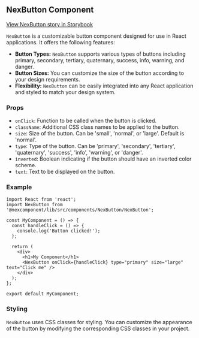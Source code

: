 ## NexButton Component

[View NexButton story in Storybook](http://localhost:6006/?path=/docs/nexcomponent-nexbutton--docs)

`NexButton` is a customizable button component designed for use in React applications. It offers the following features:

* **Button Types:** `NexButton` supports various types of buttons including primary, secondary, tertiary, quaternary, success, info, warning, and danger.
* **Button Sizes:** You can customize the size of the button according to your design requirements.
* **Flexibility:** `NexButton` can be easily integrated into any React application and styled to match your design system.

### Props

* `onClick`: Function to be called when the button is clicked.
* `className`: Additional CSS class names to be applied to the button.
* `size`: Size of the button. Can be 'small', 'normal', or 'large'. Default is 'normal'.
* `type`: Type of the button. Can be 'primary', 'secondary', 'tertiary', 'quaternary', 'success', 'info', 'warning', or 'danger'.
* `inverted`: Boolean indicating if the button should have an inverted color scheme.
* `text`: Text to be displayed on the button.

### Example

```tsx
import React from 'react';
import NexButton from '@nexcomponent/lib/src/components/NexButton/NexButton';

const MyComponent = () => {
  const handleClick = () => {
    console.log('Button clicked!');
  };

  return (
    <div>
      <h1>My Component</h1>
      <NexButton onClick={handleClick} type="primary" size="large" text="Click me" />
    </div>
  );
};

export default MyComponent;
```

### Styling

`NexButton` uses CSS classes for styling. You can customize the appearance of the button by modifying the corresponding CSS classes in your project.